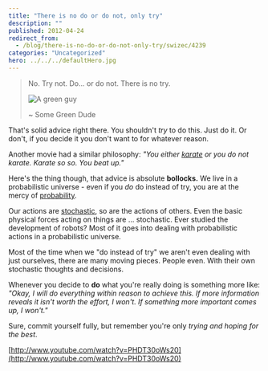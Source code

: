 ```yaml
---
title: "There is no do or do not, only try"
description: ""
published: 2012-04-24
redirect_from:
  - /blog/there-is-no-do-or-do-not-only-try/swizec/4239
categories: "Uncategorized"
hero: ../../../defaultHero.jpg
---
```


> No. Try not. Do... or do not. There is no try.
>
> ![A green guy](https://images.wikia.com/starwars/images/e/e0/Yoda_SWSB.jpg "A green guy")
>
> ~ Some Green Dude

That's solid advice right there. You shouldn't _try_ to do this. Just do it. Or don't, if you decide it you don't want to for whatever reason.

Another movie had a similar philosophy: _"You either [karate](http://en.wikipedia.org/wiki/Karate "Karate") or you do not karate. Karate so so. You beat up."_

Here's the thing though, that advice is absolute **bollocks.** We live in a probabilistic universe - even if you _do_ do instead of try, you are at the mercy of [probability](http://en.wikipedia.org/wiki/Probability "Probability").

Our actions are [stochastic](http://en.wikipedia.org/wiki/Stochastic "Stochastic"), so are the actions of others. Even the basic physical forces acting on things are ... stochastic. Ever studied the development of robots? Most of it goes into dealing with probabilistic actions in a probabilistic universe.

Most of the time when we "do instead of try" we aren't even dealing with just ourselves, there are many moving pieces. People even. With their own stochastic thoughts and decisions.

Whenever you decide to **do** what you're really doing is something more like: _"Okay, I will do everything within reason to achieve this. If more information reveals it isn't worth the effort, I won't. If something more important comes up, I won't."_

Sure, commit yourself fully, but remember you're only _trying and hoping for the best_.

[http://www.youtube.com/watch?v=PHDT30oWs20](http://www.youtube.com/watch?v=PHDT30oWs20)

